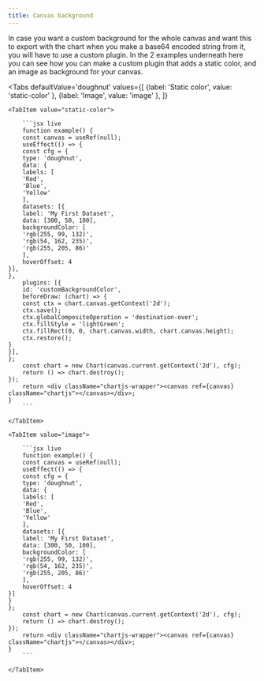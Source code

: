 ```yaml
---
title: Canvas background
---
```


In case you want a custom background for the whole canvas and want this to export with the chart when you make a base64 encoded string from it, you will have to use a custom plugin.
In the 2 examples underneath here you can see how you can make a custom plugin that adds a static color, and an image as background for your canvas.


<Tabs
	defaultValue='doughnut'
	values={[
		{label: 'Static color', value: 'static-color' },
		{label: 'Image', value: 'image' },
	]}
>
	<TabItem value="static-color">

		```jsx live
		function example() {
		const canvas = useRef(null);
		useEffect(() => {
		const cfg = {
		type: 'doughnut',
		data: {
		labels: [
		'Red',
		'Blue',
		'Yellow'
		],
		datasets: [{
		label: 'My First Dataset',
		data: [300, 50, 100],
		backgroundColor: [
		'rgb(255, 99, 132)',
		'rgb(54, 162, 235)',
		'rgb(255, 205, 86)'
		],
		hoverOffset: 4
	}],
	},
		plugins: [{
		id: 'customBackgroundColor',
		beforeDraw: (chart) => {
		const ctx = chart.canvas.getContext('2d');
		ctx.save();
		ctx.globalCompositeOperation = 'destination-over';
		ctx.fillStyle = 'lightGreen';
		ctx.fillRect(0, 0, chart.canvas.width, chart.canvas.height);
		ctx.restore();
	}
	}],
	};
		const chart = new Chart(canvas.current.getContext('2d'), cfg);
		return () => chart.destroy();
	});
		return <div className="chartjs-wrapper"><canvas ref={canvas} className="chartjs"></canvas></div>;
	}
		```

	</TabItem>

	<TabItem value="image">

		```jsx live
		function example() {
		const canvas = useRef(null);
		useEffect(() => {
		const cfg = {
		type: 'doughnut',
		data: {
		labels: [
		'Red',
		'Blue',
		'Yellow'
		],
		datasets: [{
		label: 'My First Dataset',
		data: [300, 50, 100],
		backgroundColor: [
		'rgb(255, 99, 132)',
		'rgb(54, 162, 235)',
		'rgb(255, 205, 86)'
		],
		hoverOffset: 4
	}]
	}
	};
		const chart = new Chart(canvas.current.getContext('2d'), cfg);
		return () => chart.destroy();
	});
		return <div className="chartjs-wrapper"><canvas ref={canvas} className="chartjs"></canvas></div>;
	}
		```

	</TabItem>
</Tabs>
